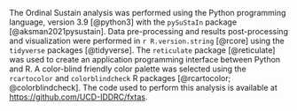 The Ordinal Sustain analysis was performed using
the Python programming language, version 3.9 [@python3]
with the `pySuStaIn` package [@aksman2021pysustain].
Data pre-processing and results post-processing and visualization
were performed in
`r R.version.string` [@rcore] using the `tidyverse` packages 
[@tidyverse].
The `reticulate` package [@reticulate] was used to create
an application programming interface between Python and R.
A color-blind friendly color palette was selected using
the `rcartocolor` and `colorblindcheck` R packages 
[@rcartocolor; @colorblindcheck].
The code used to perform this analysis is available at
<https://github.com/UCD-IDDRC/fxtas>.

